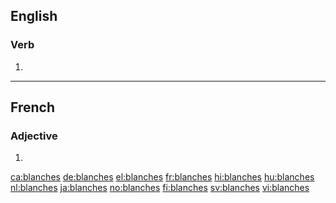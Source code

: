 {{also|Blanches}}
==English==

===Verb===
{{head|en|verb form}}

# {{en-third-person singular of|blanch}}

----

==French==

===Adjective===
{{head|fr|adjective form}}

# {{feminine plural of|blanc|lang=fr}}

[[ca:blanches]]
[[de:blanches]]
[[el:blanches]]
[[fr:blanches]]
[[hi:blanches]]
[[hu:blanches]]
[[nl:blanches]]
[[ja:blanches]]
[[no:blanches]]
[[fi:blanches]]
[[sv:blanches]]
[[vi:blanches]]